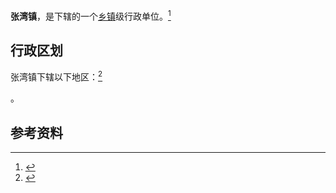 {{中国乡级行政区|37/17/27/103/000}}

'''张湾镇'''，是{{PRC admin/fullname|37/17/27/103/000|3}}下辖的一个[[乡镇|乡镇]]级行政单位。<ref>{{PRC admin/ref sgc|{{PRC admin/parent|37/17/27/103/000}}}}</ref>

== 行政区划 ==

张湾镇下辖以下地区：<ref>{{PRC admin/ref sgc|37/17/27/103/000}}</ref>

{{PRC admin/children|37/17/27/103/000}}。

== 参考资料 ==

{{reflist}}

{{行政区划小作品}}
{{PRC admin/navcat|37/17/27/103/000}}